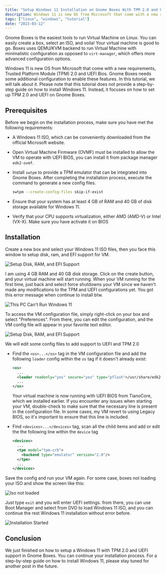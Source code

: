 ```yaml
---
title: "Setup Windows 11 Installation on Gnome Boxes With TPM 2.0 and UEFI"
description: Windows 11 is new OS from Microsoft that come with a new requirements, Trusted Platform Module (TPM) 2.0 and UEFI Bios. Gnome Boxes needs some additional configuration to enable these features.
tags: ["linux", "windows", "tutorial"]
date: "2023-03-12"
---
```


Gnome Boxes is the easiest tools to run Virtual Machine on Linux. You can easily create a box, select an ISO, and voila! Your virtual machine is good to go. Boxes uses QEMU/KVM backend to run Virtual Machine with minimalistic configuration as opposed to `virt-manager`, which offers more advanced configuration options.

Windows 11 is new OS from Microsoft that come with a new requirements, Trusted Platform Module (TPM) 2.0 and UEFI Bios. Gnome Boxes needs some additional configuration to enable these features. In this tutorial, we will talk about it. Please note that this tutorial does not provide a step-by-step guide on how to install Windows 11. Instead, it focuses on how to set up TPM 2.0 and UEFI on Gnome Boxes.

## Prerequisites

Before we begin on the installation process, make sure you have met the following requirements:

- A Windows 11 ISO, which can be conveniently downloaded from the official Microsoft website.
- Open Virtual Machine Firmware (OVMF) must be installed to allow the VM to operate with UEFI BIOS, you can install it from package manager `edk2-ovmf`.
- Install `swtpm` to provide a TPM emulator that can be integrated into Gnome Boxes. After completing the installation process, execute the command to generate a new config files.

  ```bash
  swtpm --create-config-files skip-if-exist
  ```

- Ensure that your system has at least 4 GB of RAM and 40 GB of disk storage available for Windows 11.
- Verify that your CPU supports virtualization, either AMD (AMD-V) or Intel (VX-X). Make sure you have activate it on BIOS

## Installation

Create a new box and select your Windows 11 ISO files, then you face this window to setup disk, ram, and EFI support for VM.

![Setup Disk, RAM, and EFI Support](/assets/images/2023-03-12/1-setup-disk-ram-and-efi-support.png)

I am using 4 GB RAM and 40 GB disk storage. Click on the create button, and your virtual machine will start running. When your VM running for the first time, just back and select force shutdowns your VM since we haven't made any modifications to the TPM and UEFI configurations yet. You got this error message when continue to install btw.

![This PC Can't Run Windows 11](/assets/images/2023-03-12/2-this-pc-cannot-run-windows-11-error.png)

To access the VM configuration file, simply right-click on your box and select "Preferences". From there, you can edit the configuration, and the VM config file will appear in your favorite text editor.

![Setup Disk, RAM, and EFI Support](/assets/images/2023-03-12/3-edit-vm-configuration.png)

We will edit some config files to add support to UEFI and TPM 2.0

- Find the `<os>...</os>` tag in the VM configuration file and add the following `loader` config within the `os` tag if it doesn't already exist:

  ```xml
  <os>
    ...
    <loader readonly="yes" secure="yes" type="pflash">/usr/share/edk2/x64/OVMF_CODE.secboot.4m.fd</loader>
    ...
  </os>
  ```

  Your virtual machine is now running with UEFI BIOS from TianoCore, which we installed earlier. If you encounter any issues when starting your VM, double-check to make sure that the necessary line is present in the configuration file. In some cases, my VM revert to using Legacy BIOS, so it's important to ensure that this line is included.

- Find `<devices>...</devices>` tag, scan all the child items and add or edit the the following line within the `device` tag

  ```xml
  <devices>
    ...
    <tpm model="tpm-crb">
      <backend type="emulator" version="2.0"/>
    </tpm>
    ...
  </devices>
  ```

Save the config and run your VM again. For some case, boxes not loading your ISO and show the screen like this:

![Iso not loaded](/assets/images/2023-03-12/4-iso-not-loaded.png)

Just type `exit` and you will enter UEFI settings. from there, you can use Boot Manager and select from DVD to load Windows 11 ISO, and you can continue the rest Windows 11 installation without error before.

![Installation Started](/assets/images/2023-03-12/5-windows-installation-started.png)

## Conclusion

We just finished on how to setup a Windows 11 with TPM 2.0 and UEFI support in Gnome Boxes. You can continue your installation process. For a step-by-step guide on how to install Windows 11, please stay tuned for another post in the future.
